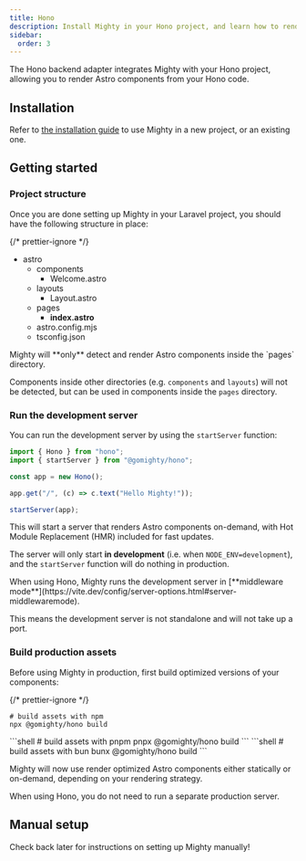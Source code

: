 ```yaml
---
title: Hono
description: Install Mighty in your Hono project, and learn how to render Astro components from your Hono code.
sidebar:
  order: 3
---
```



The Hono backend adapter integrates Mighty with your Hono project, allowing you to render Astro components from your Hono code.

## Installation

Refer to [the installation guide](/guides/hello-world/installation) to use Mighty in a new project, or an existing one.

## Getting started

### Project structure

Once you are done setting up Mighty in your Laravel project, you should have the following structure in place:

{/* prettier-ignore */}
<FileTree>
- astro
  - components
    - Welcome.astro
  - layouts
    - Layout.astro
  - pages
    - **index.astro**
  - astro.config.mjs
  - tsconfig.json
</FileTree>

<Aside type="caution">
Mighty will **only** detect and render Astro components inside the `pages` directory.

Components inside other directories (e.g. `components` and `layouts`) will not be detected, but can be used in components inside the `pages` directory.

</Aside>

### Run the development server

You can run the development server by using the `startServer` function:

```ts
import { Hono } from "hono";
import { startServer } from "@gomighty/hono";

const app = new Hono();

app.get("/", (c) => c.text("Hello Mighty!"));

startServer(app);
```

This will start a server that renders Astro components on-demand, with Hot Module Replacement (HMR) included for fast updates.

The server will only start **in development** (i.e. when `NODE_ENV=development`), and the `startServer` function will do nothing in production.

<Aside>
When using Hono, Mighty runs the development server in [**middleware mode**](https://vite.dev/config/server-options.html#server-middlewaremode).

This means the development server is not standalone and will not take up a port.

</Aside>

### Build production assets

Before using Mighty in production, first build optimized versions of your components:

{/* prettier-ignore */}
<PackageManagerTabs>
  <Fragment slot="npm">
  ```shell
  # build assets with npm
  npx @gomighty/hono build
  ```
  </Fragment>
  <Fragment slot="pnpm">
  ```shell
  # build assets with pnpm
  pnpx @gomighty/hono build
  ```
  </Fragment>
  <Fragment slot="bun">
  ```shell
  # build assets with bun
  bunx @gomighty/hono build
  ```
  </Fragment>
</PackageManagerTabs>

Mighty will now use render optimized Astro components either statically or on-demand, depending on your rendering strategy.

<Aside>
  When using Hono, you do not need to run a separate production server.
</Aside>

## Manual setup

<Aside>Check back later for instructions on setting up Mighty manually!</Aside>
